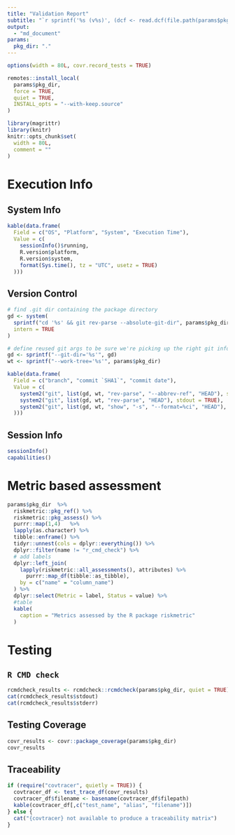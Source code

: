 ```yaml
---
title: "Validation Report"
subtitle: "`r sprintf('%s (v%s)', (dcf <- read.dcf(file.path(params$pkg_dir, 'DESCRIPTION')))[,'Package'], dcf[,'Version'])`"
output:
  - "md_document"
params:
  pkg_dir: "."
---
```


```r
options(width = 80L, covr.record_tests = TRUE)

remotes::install_local(
  params$pkg_dir,
  force = TRUE,
  quiet = TRUE,
  INSTALL_opts = "--with-keep.source"
)

library(magrittr)
library(knitr)
knitr::opts_chunk$set(
  width = 80L,
  comment = ""
)
```

# Execution Info

## System Info

```r
kable(data.frame(
  Field = c("OS", "Platform", "System", "Execution Time"),
  Value = c(
    sessionInfo()$running,
    R.version$platform,
    R.version$system,
    format(Sys.time(), tz = "UTC", usetz = TRUE)
  )))
```

## Version Control

```r
# find .git dir containing the package directory
gd <- system(
  sprintf("cd '%s' && git rev-parse --absolute-git-dir", params$pkg_dir),
  intern = TRUE
)

# define reused git args to be sure we're picking up the right git info
gd <- sprintf("--git-dir='%s'", gd)
wt <- sprintf("--work-tree='%s'", params$pkg_dir)

kable(data.frame(
  Field = c("branch", "commit `SHA1`", "commit date"),
  Value = c(
    system2("git", list(gd, wt, "rev-parse", "--abbrev-ref", "HEAD"), stdout = TRUE),
    system2("git", list(gd, wt, "rev-parse", "HEAD"), stdout = TRUE),
    system2("git", list(gd, wt, "show", "-s", "--format=%ci", "HEAD"), stdout = TRUE)
  )))
```

## Session Info

```r
sessionInfo()
capabilities()
```

# Metric based assessment

```r
params$pkg_dir  %>%
  riskmetric::pkg_ref() %>%
  riskmetric::pkg_assess() %>%
  purrr::map(1,4)   %>% 
  lapply(as.character) %>%
  tibble::enframe() %>% 
  tidyr::unnest(cols = dplyr::everything()) %>%
  dplyr::filter(name != "r_cmd_check") %>%
  # add labels
  dplyr::left_join(
    lapply(riskmetric::all_assessments(), attributes) %>%
      purrr::map_df(tibble::as_tibble),
    by = c("name" = "column_name")
  ) %>%
  dplyr::select(Metric = label, Status = value) %>%
  #table
  kable(
    caption = "Metrics assessed by the R package riskmetric"
  )
```





# Testing

## `R CMD check`

```r
rcmdcheck_results <- rcmdcheck::rcmdcheck(params$pkg_dir, quiet = TRUE)
cat(rcmdcheck_results$stdout)
cat(rcmdcheck_results$stderr)
```

## Testing Coverage

```r
covr_results <- covr::package_coverage(params$pkg_dir)
covr_results
```

## Traceability

```r
if (require("covtracer", quietly = TRUE)) {
  covtracer_df <- test_trace_df(covr_results)
  covtracer_df$filename <- basename(covtracer_df$filepath)
  kable(covtracer_df[,c("test_name", "alias", "filename")])  
} else {
  cat("{covtracer} not available to produce a traceability matrix")
}
```


